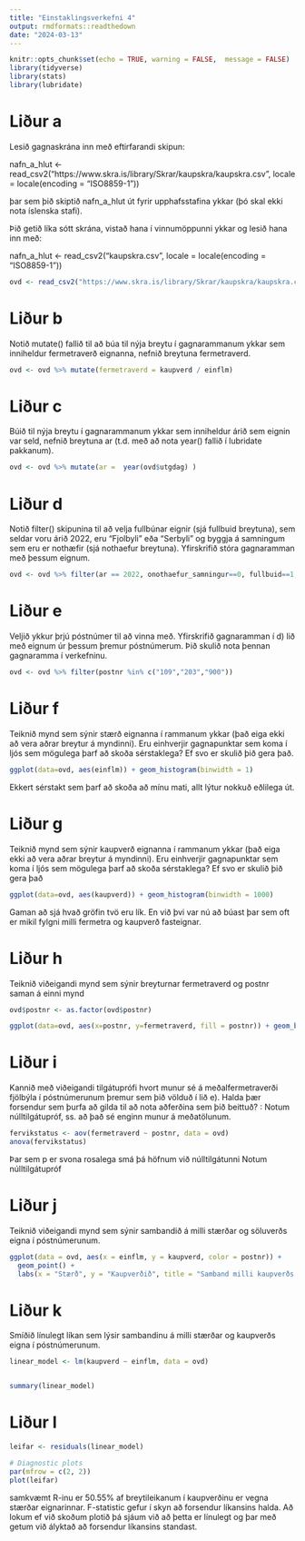 ```yaml
---
title: "Einstaklingsverkefni 4"
output: rmdformats::readthedown
date: "2024-03-13"
---
```

```r
knitr::opts_chunk$set(echo = TRUE, warning = FALSE,  message = FALSE)
library(tidyverse)
library(stats)
library(lubridate)
```
# Liður a
Lesið gagnaskrána inn með eftirfarandi skipun:

nafn_a_hlut <- read_csv2("https://www.skra.is/library/Skrar/kaupskra/kaupskra.csv", locale = locale(encoding = "ISO8859-1"))

þar sem þið skiptið nafn_a_hlut út fyrir upphafsstafina ykkar (þó skal ekki nota íslenska stafi).

Þið getið líka sótt skrána, vistað hana í vinnumöppunni ykkar og lesið hana inn með:

nafn_a_hlut <- read_csv2("kaupskra.csv", locale = locale(encoding = "ISO8859-1"))
```r
ovd <- read_csv2("https://www.skra.is/library/Skrar/kaupskra/kaupskra.csv", locale = locale(encoding = "ISO8859-1"))
```

# Liður b
Notið mutate() fallið til að búa til nýja breytu í gagnarammanum ykkar sem inniheldur fermetraverð eignanna, nefnið breytuna fermetraverd.
```r
ovd <- ovd %>% mutate(fermetraverd = kaupverd / einflm)
```
# Liður c
Búið til nýja breytu í gagnarammanum ykkar sem inniheldur árið sem eignin var seld, nefnið breytuna ar (t.d. með að nota year() fallið í lubridate pakkanum).
```r
ovd <- ovd %>% mutate(ar =  year(ovd$utgdag) )
```
# Liður d
Notið filter() skipunina til að velja fullbúnar eignir (sjá fullbuid breytuna), sem seldar voru árið 2022, eru "Fjolbyli" eða "Serbyli" og byggja á  samningum sem eru er nothæfir (sjá nothaefur breytuna). Yfirskrifið stóra gagnaramman með þessum eignum.
```r
ovd <- ovd %>% filter(ar == 2022, onothaefur_samningur==0, fullbuid==1, tegund %in% c("Fjolbyli", "Serbyli"))
```
# Liður e
Veljið ykkur þrjú póstnúmer til að vinna með. Yfirskrifið gagnaramman í d) lið með eignum úr þessum þremur póstnúmerum. Þið skulið nota þennan gagnaramma í verkefninu.
```r
ovd <- ovd %>% filter(postnr %in% c("109","203","900"))
```
# Liður f
Teiknið mynd sem sýnir stærð eignanna í rammanum ykkar (það eiga ekki að vera aðrar breytur á myndinni). Eru einhverjir gagnapunktar sem koma í ljós sem mögulega þarf að skoða sérstaklega? Ef svo er skulið þið gera það.
```r
ggplot(data=ovd, aes(einflm)) + geom_histogram(binwidth = 1)
```
Ekkert sérstakt sem þarf að skoða að mínu mati, allt lýtur nokkuð eðlilega út.

# Liður g
Teiknið mynd sem sýnir kaupverð eignanna í rammanum ykkar (það eiga ekki að vera aðrar breytur á myndinni). Eru einhverjir gagnapunktar sem koma í ljós sem mögulega þarf að skoða sérstaklega? Ef svo er skulið þið gera það
```r
ggplot(data=ovd, aes(kaupverd)) + geom_histogram(binwidth = 1000)
```
Gaman að sjá hvað gröfin tvö eru lík. En við þvi var nú að búast þar sem oft er mikil fylgni milli fermetra og kaupverð fasteignar.

# Liður h
Teiknið viðeigandi mynd sem sýnir breyturnar fermetraverd og postnr saman á einni mynd
```r
ovd$postnr <- as.factor(ovd$postnr)

ggplot(data=ovd, aes(x=postnr, y=fermetraverd, fill = postnr)) + geom_boxplot() + labs(x="Póstnúmer", y="Fermetraverð", title="Samband milli póstnúmers og fermtraverðs") + scale_fill_manual(values = c("109" = "blue", "203" = "green","900" = "red"))
```

# Liður i
Kannið með viðeigandi tilgátuprófi hvort munur sé á meðalfermetraverði fjölbýla í póstnúmerunum þremur sem þið völduð í lið e). Halda þær forsendur sem þurfa að gilda til að nota aðferðina sem þið beittuð? : Notum núlltilgátupróf, ss. að það sé enginn munur á meðatölunum.
```r
fervikstatus <- aov(fermetraverd ~ postnr, data = ovd)
anova(fervikstatus)
```
Þar sem p er svona rosalega smá þá höfnum við núlltilgátunni
Notum núlltilgátupróf

# Liður j
Teiknið viðeigandi mynd sem sýnir sambandið á milli stærðar og söluverðs eigna í póstnúmerunum. 
```r
ggplot(data = ovd, aes(x = einflm, y = kaupverd, color = postnr)) +
  geom_point() +
  labs(x = "Stærð", y = "Kaupverðið", title = "Samband milli kaupverðs og stærðar eignar")
```

# Liður k
Smíðið línulegt líkan sem lýsir sambandinu á milli stærðar og kaupverðs eigna í póstnúmerunum.
```r
linear_model <- lm(kaupverd ~ einflm, data = ovd)


summary(linear_model)
```

# Liður l
```r
leifar <- residuals(linear_model)

# Diagnostic plots
par(mfrow = c(2, 2))
plot(leifar)
```

samkvæmt R-inu er 50.55% af breytileikanum í kaupverðinu er vegna stærðar eignarinnar. F-statistic gefur í skyn að forsendur líkansins halda. Að lokum ef við skoðum plotið þá sjáum við að þetta er línulegt og þar með getum við ályktað að forsendur líkansins standast.